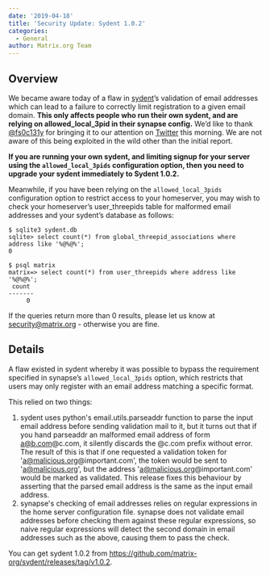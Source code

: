 ```yaml
---
date: '2019-04-18'
title: 'Security Update: Sydent 1.0.2'
categories:
  - General
author: Matrix.org Team
---
```


## Overview

We became aware today of a flaw in [sydent](https://github.com/matrix-org/sydent)’s validation of email addresses which can lead to a failure to correctly limit registration to a given email domain.  **This only affects people who run their own sydent, and are relying on allowed_local_3pid in their synapse config.** We’d like to thank [@fs0c131y](https://twitter.com/fs0c131y) for bringing it to our attention on [Twitter](https://twitter.com/fs0c131y/status/1118791420624687104) this morning.  We are not aware of this being exploited in the wild other than the initial report.

**If you are running your own sydent, and limiting signup for your server using the `allowed_local_3pids` configuration option, then you need to upgrade your sydent immediately to Sydent 1.0.2.**

Meanwhile, if you have been relying on the `allowed_local_3pids` configuration option to restrict access to your homeserver, you may wish to check your homeserver’s user_threepids table for malformed email addresses and your sydent’s database as follows:

```
$ sqlite3 sydent.db 
sqlite> select count(*) from global_threepid_associations where address like '%@%@%';
0

$ psql matrix
matrix=> select count(*) from user_threepids where address like '%@%@%';
 count 
-------
     0
```

If the queries return more than 0 results, please let us know at [security@matrix.org](mailto:security@matrix.org) - otherwise you are fine.

## Details

A flaw existed in sydent whereby it was possible to bypass the requirement specified in synapse’s `allowed_local_3pids` option, which restricts that users may only register with an email address matching a specific format.

This relied on two things:

1. sydent uses python's email.utils.parseaddr function to parse the input email address before sending validation mail to it, but it turns out that if you hand parseaddr an malformed email address of form a@b.com@c.com, it silently discards the @c.com prefix without error.  The result of this is that if one requested a validation token for 'a@malicious.org@important.com', the token would be sent to 'a@malicious.org', but the address 'a@malicious.org@important.com' would be marked as validated.  This release fixes this behaviour by asserting that the parsed email address is the same as the input email address.
2. synapse's checking of email addresses relies on regular expressions in the home server configuration file. synapse does not validate email addresses before checking them against these regular expressions, so naive regular expressions will detect the second domain in email addresses such as the above, causing them to pass the check.

You can get sydent 1.0.2 from <https://github.com/matrix-org/sydent/releases/tag/v1.0.2>.
